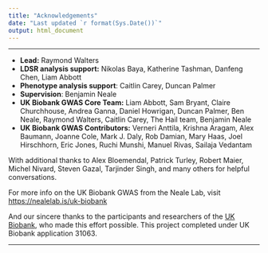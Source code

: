 ```yaml
---
title: "Acknowledgements"
date: "Last updated `r format(Sys.Date())`"
output: html_document
---
```


***

<div class="well">

* **Lead:** Raymond Walters
* **LDSR analysis support:** Nikolas Baya, Katherine Tashman, Danfeng Chen, Liam Abbott
* **Phenotype analysis support**: Caitlin Carey, Duncan Palmer
* **Supervision**: Benjamin Neale
* **UK Biobank GWAS Core Team:** Liam Abbott, Sam Bryant, Claire Churchhouse, Andrea Ganna, Daniel Howrigan, Duncan Palmer, Ben Neale, Raymond Walters, Caitlin Carey, The Hail team, Benjamin Neale
* **UK Biobank GWAS Contributors:** Verneri Anttila, Krishna Aragam, Alex Baumann, Joanne Cole, Mark J. Daly, Rob Damian, Mary Haas, Joel Hirschhorn, Eric Jones, Ruchi Munshi, Manuel Rivas, Sailaja Vedantam

With additional thanks to Alex Bloemendal, Patrick Turley, Robert Maier, Michel Nivard, Steven Gazal, Tarjinder Singh, and many others for helpful conversations.

For more info on the UK Biobank GWAS from the Neale Lab, visit [https://nealelab.is/uk-biobank](https://nealelab.is/uk-biobank)

And our sincere thanks to the participants and researchers of the [UK Biobank](https://www.ukbiobank.ac.uk), who made this effort possible. This project completed under UK Biobank application 31063.

</div>

***


